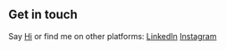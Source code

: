 ## Get in touch

Say [Hi](mailto:bredikhinkn@gmail.com) or find me on other platforms: [LinkedIn](https://www.linkedin.com/in/bredikhinkn/) [Instagram](https://www.instagram.com/kirillitos/)
